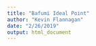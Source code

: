 ```yaml
---
title: "Bafumi Ideal Point"
author: "Kevin Flannagan"
date: "2/26/2019"
output: html_document
---
```


